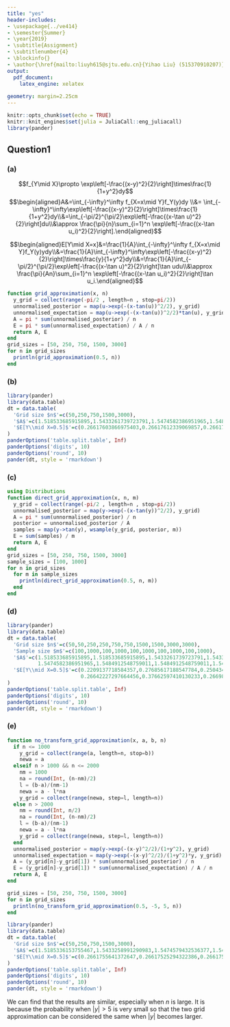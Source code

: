 ```yaml
---
title: "yes"
header-includes:
- \usepackage{../ve414}
- \semester{Summer}
- \year{2019}
- \subtitle{Assignment}
- \subtitlenumber{4}
- \blockinfo{}
- \author{\href{mailto:liuyh615@sjtu.edu.cn}{Yihao Liu} (515370910207)}
output:
  pdf_document:
    latex_engine: xelatex
    
geometry: margin=2.25cm
---
```


```r
knitr::opts_chunk$set(echo = TRUE)
knitr::knit_engines$set(julia = JuliaCall::eng_juliacall)
library(pander)
```

## Question1

### (a)

$$f_{Y\mid X}\propto \exp\left[-\frac{(x-y)^2}{2}\right]\times\frac{1}{1+y^2}dy$$
$$\begin{aligned}A&=\int_{-\infty}^\infty f_{X=x\mid Y}f_Y(y)dy \\&= \int_{-\infty}^\infty\exp\left[-\frac{(x-y)^2}{2}\right]\times\frac{1}{1+y^2}dy\\&=\int_{-\pi/2}^{\pi/2}\exp\left[-\frac{(x-\tan u)^2}{2}\right]du\\&\approx \frac{\pi}{n}\sum_{i=1}^n \exp\left[-\frac{(x-\tan u_i)^2}{2}\right].\end{aligned}$$

$$\begin{aligned}E[Y\mid X=x]&=\frac{1}{A}\int_{-\infty}^\infty f_{X=x\mid Y}f_Y(y)ydy\\&=\frac{1}{A}\int_{-\infty}^\infty\exp\left[-\frac{(x-y)^2}{2}\right]\times\frac{y}{1+y^2}dy\\&=\frac{1}{A}\int_{-\pi/2}^{\pi/2}\exp\left[-\frac{(x-\tan u)^2}{2}\right]\tan udu\\&\approx \frac{\pi}{An}\sum_{i=1}^n \exp\left[-\frac{(x-\tan u_i)^2}{2}\right]\tan u_i.\end{aligned}$$


```julia
function grid_approximation(x, n)
  y_grid = collect(range(-pi/2 , length=n , stop=pi/2))
  unnormalised_posterior = map(u->exp(-(x-tan(u))^2/2), y_grid)
  unnormalised_expectation = map(u->exp(-(x-tan(u))^2/2)*tan(u), y_grid)
  A = pi * sum(unnormalised_posterior) / n
  E = pi * sum(unnormalised_expectation) / A / n
  return A, E
end
grid_sizes = [50, 250, 750, 1500, 3000]
for n in grid_sizes
  println(grid_approximation(0.5, n))
end
```

### (b)

```r
library(pander)
library(data.table)
dt = data.table(
  'Grid size $n$'=c(50,250,750,1500,3000),
  '$A$'=c(1.518533685915895,1.5433261739723791,1.5474582386951965,1.5484912548759011,1.5490077629662533),
  '$E[Y\\mid X=0.5]$'=c(0.26617603866975403,0.26617612339069857,0.2661761233906986,0.2661761233906986,0.26617612339069857)
)
panderOptions('table.split.table', Inf)
panderOptions('digits', 10)
panderOptions('round', 10)
pander(dt, style = 'rmarkdown')
```

### (c)

```julia
using Distributions
function direct_grid_approximation(x, n, m)
  y_grid = collect(range(-pi/2 , length=n , stop=pi/2))
  unnormalised_posterior = map(y->exp(-(x-tan(y))^2/2), y_grid)
  A = pi * sum(unnormalised_posterior) / n
  posterior = unnormalised_posterior / A
  samples = map(y->tan(y), wsample(y_grid, posterior, m))
  E = sum(samples) / m
  return A, E
end
grid_sizes = [50, 250, 750, 1500, 3000]
sample_sizes = [100, 1000]
for n in grid_sizes
  for m in sample_sizes
    println(direct_grid_approximation(0.5, n, m))
  end
end
```

### (d)

```r
library(pander)
library(data.table)
dt = data.table(
  'Grid size $n$'=c(50,50,250,250,750,750,1500,1500,3000,3000),
  'Sample size $m$'=c(100,1000,100,1000,100,1000,100,1000,100,1000),
  '$A$'=c(1.518533685915895,1.518533685915895,1.5433261739723791,1.5433261739723791,1.5474582386951965,
          1.5474582386951965,1.5484912548759011,1.5484912548759011,1.5490077629662533,1.5490077629662533),
  '$E[Y\\mid X=0.5]$'=c(0.2209137718584357,0.27685617188547784,0.2504343983283418,0.2873817359090354,0.2189899855072082,
                        0.26642227297664456,0.37662597410130233,0.2669810205888934,0.2906436677112582,0.2927511428475612)
)
panderOptions('table.split.table', Inf)
panderOptions('digits', 10)
panderOptions('round', 10)
pander(dt, style = 'rmarkdown')
```

### (e)

```julia
function no_transform_grid_approximation(x, a, b, n) 
  if n <= 1000
    y_grid = collect(range(a, length=n, stop=b))
    newa = a
  elseif n > 1000 && n <= 2000
    nm = 1000
    na = round(Int, (n-nm)/2)
    l = (b-a)/(nm-1)
    newa = a - l*na
    y_grid = collect(range(newa, step=l, length=n))
  else n > 2000
    nm = round(Int, n/2)
    na = round(Int, (n-nm)/2)
    l = (b-a)/(nm-1)
    newa = a - l*na
    y_grid = collect(range(newa, step=l, length=n))
  end
  unnormalised_posterior = map(y->exp(-(x-y)^2/2)/(1+y^2), y_grid)
  unnormalised_expectation = map(y->exp(-(x-y)^2/2)/(1+y^2)*y, y_grid)
  A = (y_grid[n]-y_grid[1]) * sum(unnormalised_posterior) / n
  E = (y_grid[n]-y_grid[1]) * sum(unnormalised_expectation) / A / n
  return A, E
end

grid_sizes = [50, 250, 750, 1500, 3000]
for n in grid_sizes
  println(no_transform_grid_approximation(0.5, -5, 5, n))
end
```


```r
library(pander)
library(data.table)
dt = data.table(
  'Grid size $n$'=c(50,250,750,1500,3000),
  '$A$'=c(1.5185336153755467,1.5433258991290983,1.5474579432536377,1.5484912548758503,1.5490077629662533),
  '$E[Y\\mid X=0.5]$'=c(0.2661755641372647,0.26617525294322386,0.2661751929154218,0.26617612339045515,0.2661761233906986)
)
panderOptions('table.split.table', Inf)
panderOptions('digits', 10)
panderOptions('round', 10)
pander(dt, style = 'rmarkdown')
```


We can find that the results are similar, especially when $n$ is large. It is because the probability when $|y|>5$ is very small so that the two grid approximation can be considered the same when $|y|$ becomes larger.

